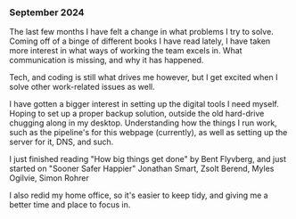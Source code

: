 ### September 2024
The last few months I have felt a change in what problems I try to solve.
Coming off of a binge of different books I have read lately, I have taken more interest in what ways of working the team excels in.
What communication is missing, and why it has happened.

Tech, and coding is still what drives me however, but I get excited when I solve other work-related issues as well.


I have gotten a bigger interest in setting up the digital tools I need myself.
Hoping to set up a proper backup solution, outside the old hard-drive chugging along in my desktop.
Understanding how the things I run work, such as the pipeline's for this webpage (currently),
as well as setting up the server for it, DNS, and such.

I just finished reading "How big things get done" by Bent Flyvberg,
and just started on "Sooner Safer Happier" Jonathan Smart, Zsolt Berend, Myles Ogilvie, Simon Rohrer

I also redid my home office, so it's easier to keep tidy, and giving me a better time and place to focus in.

